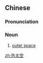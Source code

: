 ==Chinese==
{{zh-forms|type=12}}
{{wikipedia|lang=zh}}

===Pronunciation===
{{zh-pron
|m=wàitàikōng
|cat=n
}}

===Noun===
{{zh-noun}}

# [[outer space]]

[[zh:外太空]]